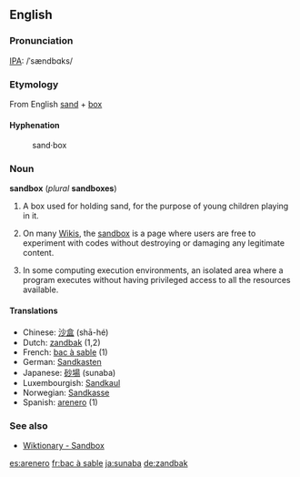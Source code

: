 <!-- This is not the sandbox for experiments! For the Wiktionary sandbox, please type in "Wiktionary:Sandbox". !--> 

==English==
===Pronunciation===
[[IPA]]: /ˈsændbɑks/

===Etymology===
From English [[sand]] + [[box]]

====Hyphenation====
:sand&middot;box

===Noun===
'''sandbox''' (''plural'' '''sandboxes''')

#A box used for holding sand, for the purpose of young children playing in it. 
# {{jargon}} On many [[Wiki]]s, the [[Wiktionary:Sandbox|sandbox]] is a page where users are free to experiment with codes without destroying or damaging any legitimate content.
#In some computing execution environments, an isolated area where a program executes without having privileged access to all the resources available.

==== Translations ====
*Chinese: [[沙盒]] (shā-hé)
*Dutch: [[zandbak]] {{m}} (1,2)
*French: [[bac à sable]] {{m}} (1)
*German: [[Sandkasten]] {{m}}
*Japanese: [[砂場]] (sunaba)
*Luxembourgish: [[Sandkaul]]
*Norwegian: [[Sandkasse]] {{m}}
*Spanish: [[arenero]] (1)

===See also===
*[[Wiktionary:Sandbox|Wiktionary - Sandbox]]


[[es:arenero]]
[[fr:bac à sable]]
[[ja:sunaba]]
[[de:zandbak]]